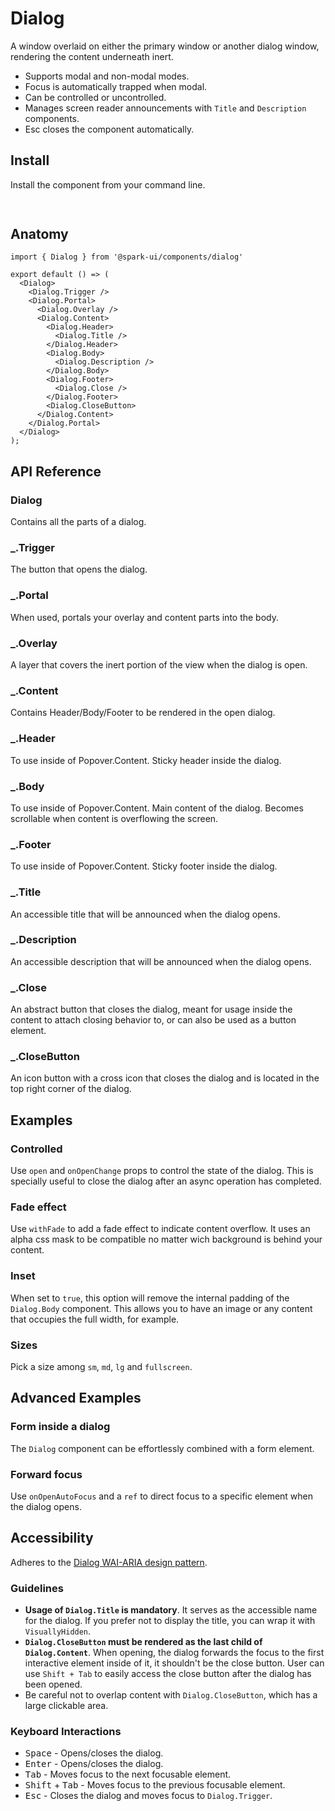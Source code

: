 


<Meta of={stories} />

# Dialog

A window overlaid on either the primary window or another dialog window, rendering the content underneath inert.

- Supports modal and non-modal modes.
- Focus is automatically trapped when modal.
- Can be controlled or uncontrolled.
- Manages screen reader announcements with `Title` and `Description` components.
- Esc closes the component automatically.

<Canvas of={stories.Default} />

## Install

Install the component from your command line.

```sh
npm install @spark-ui/components
```

## Anatomy

```tsx
import { Dialog } from '@spark-ui/components/dialog'

export default () => (
  <Dialog>
    <Dialog.Trigger />
    <Dialog.Portal>
      <Dialog.Overlay />
      <Dialog.Content>
        <Dialog.Header>
          <Dialog.Title />
        </Dialog.Header>
        <Dialog.Body>
          <Dialog.Description />
        </Dialog.Body>
        <Dialog.Footer>
          <Dialog.Close />
        </Dialog.Footer>
        <Dialog.CloseButton>
      </Dialog.Content>
    </Dialog.Portal>
  </Dialog>
);
```

## API Reference

### Dialog

Contains all the parts of a dialog.

<ArgTypes of={Dialog} />

### _.Trigger

The button that opens the dialog.

<ArgTypes of={Dialog.Trigger} />

### _.Portal

When used, portals your overlay and content parts into the body.

<ArgTypes of={Dialog.Portal} />

### _.Overlay

A layer that covers the inert portion of the view when the dialog is open.

<ArgTypes of={Dialog.Overlay} />

### _.Content

Contains Header/Body/Footer to be rendered in the open dialog.

<ArgTypes of={Dialog.Content} />

### _.Header

To use inside of Popover.Content. Sticky header inside the dialog.

<ArgTypes of={Dialog.Header} />

### _.Body

To use inside of Popover.Content. Main content of the dialog. Becomes scrollable when content is overflowing the screen.

<ArgTypes of={Dialog.Body} />

### _.Footer

To use inside of Popover.Content. Sticky footer inside the dialog.

<ArgTypes of={Dialog.Footer} />

### _.Title

An accessible title that will be announced when the dialog opens.

<ArgTypes of={Dialog.Title} />

### _.Description

An accessible description that will be announced when the dialog opens.

<ArgTypes of={Dialog.Description} />

### _.Close

An abstract button that closes the dialog, meant for usage inside the content to attach closing behavior to, or can also be used as a button element.

<ArgTypes of={Dialog.Close} />

### _.CloseButton

An icon button with a cross icon that closes the dialog and is located in the top right corner of the dialog.

<ArgTypes of={Dialog.CloseButton} />


## Examples

### Controlled

Use `open` and `onOpenChange` props to control the state of the dialog. This is specially useful to close the dialog after an async operation has completed.

<Canvas of={stories.Controlled} />

### Fade effect

Use `withFade` to add a fade effect to indicate content overflow. It uses an alpha css mask to be compatible no matter wich background is behind your content.

<Canvas of={stories.Fade} />

### Inset

When set to `true`, this option will remove the internal padding of the `Dialog.Body` component. This allows you to have an image or any content that occupies the full width, for example.

<Canvas of={stories.Inset} />

### Sizes

Pick a size among `sm`, `md`, `lg` and `fullscreen`.

<Canvas of={stories.Sizes} />

## Advanced Examples

### Form inside a dialog

The `Dialog` component can be effortlessly combined with a form element.

<Canvas of={stories.Form} />

### Forward focus

Use `onOpenAutoFocus` and a `ref` to direct focus to a specific element when the dialog opens.

<Canvas of={stories.ForwardFocus} />

## Accessibility

<A11yReport of="dialog" />

Adheres to the [Dialog WAI-ARIA design pattern](https://www.w3.org/WAI/ARIA/apg/patterns/dialog-modal).

### Guidelines

- **Usage of `Dialog.Title` is mandatory**. It serves as the accessible name for the dialog. If you prefer not to display the title, you can wrap it with `VisuallyHidden`.
- **`Dialog.CloseButton` must be rendered as the last child of `Dialog.Content`**. When opening, the dialog forwards the focus to the first interactive element inside of it, it shouldn't be the close button. User can use `Shift + Tab` to easily access the close button after the dialog has been opened.
- Be careful not to overlap content with `Dialog.CloseButton`, which has a large clickable area.

### Keyboard Interactions

- <Kbd>Space</Kbd> - Opens/closes the dialog.
- <Kbd>Enter</Kbd> - Opens/closes the dialog.
- <Kbd>Tab</Kbd> - Moves focus to the next focusable element.
- <Kbd>Shift</Kbd> + <Kbd>Tab</Kbd> - Moves focus to the previous focusable element.
- <Kbd>Esc</Kbd> - Closes the dialog and moves focus to `Dialog.Trigger`.
